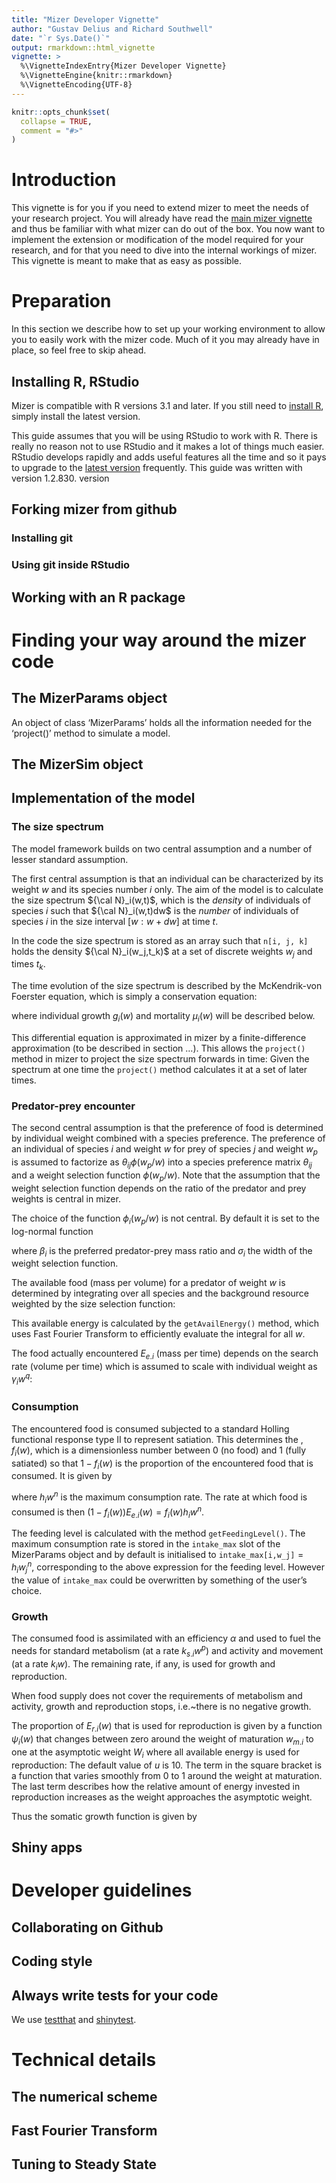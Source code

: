 ```yaml
---
title: "Mizer Developer Vignette"
author: "Gustav Delius and Richard Southwell"
date: "`r Sys.Date()`"
output: rmarkdown::html_vignette
vignette: >
  %\VignetteIndexEntry{Mizer Developer Vignette}
  %\VignetteEngine{knitr::rmarkdown}
  %\VignetteEncoding{UTF-8}
---
```


```r
knitr::opts_chunk$set(
  collapse = TRUE,
  comment = "#>"
)
```

# Introduction

This vignette is for you if you need to extend mizer 
to meet the needs of your research project.
You will already have read the [main mizer vignette](https://cran.r-project.org/web/packages/mizer/vignettes/mizer_vignette.pdf) and thus be
familiar with what mizer can do out of the box.
You now want to implement the extension or modification of the
model required for your research, and for that you need to dive into 
the internal workings of mizer. This vignette is meant to make
that as easy as possible.

# Preparation
In this section we describe how to set up your working environment
to allow you to easily work with the mizer code. Much of it you
may already have in place, so feel free to skip ahead.

## Installing R, RStudio

Mizer is compatible with R versions 3.1 and later.
If you still need to [install R](https://www.r-project.org/), simply install 
the latest version. 

This guide assumes that you will be using RStudio to work with R. There is
really no reason not to use RStudio and it makes a lot of things much easier.
RStudio develops rapidly and adds useful features all the time and so it pays 
to upgrade to the [latest version](https://www.rstudio.com/products/rstudio/download/preview/) 
frequently. This guide was written with version 1.2.830.
version 

## Forking mizer from github

### Installing git

### Using git inside RStudio

## Working with an R package


# Finding your way around the mizer code

## The MizerParams object
An object of class 'MizerParams' holds all the information needed for the
'project()' method to simulate a model. 

## The MizerSim object

## Implementation of the model

### The size spectrum
The model framework builds on two central assumption and a number of lesser 
standard assumption.  

The first central assumption is that an individual can be characterized by its 
weight $w$ and its species number $i$ only. The aim of the model is to calculate 
the size spectrum ${\cal N}_i(w,t)$, which is the *density* of individuals of
species $i$ such that ${\cal N}_i(w,t)dw$ is the *number* of individuals of
species $i$ in the size interval $[w:w+dw]$ at time $t$. 

In the code the size spectrum is stored as an array such that `n[i, j, k]`
holds the density ${\cal N}_i(w_j,t_k)$ at a set of discrete weights $w_j$ and 
times $t_k$.

The time evolution of the size spectrum is described by the 
McKendrik-von Foerster equation, which is simply a conservation equation:

\begin{equation}
  \label{eq:MvF}
  \frac{\partial N_i(w)}{\partial t} + \frac{\partial g_i(w) N_i(w)}{\partial w} 
  = -\mu_i(w) N_i(w)
\end{equation}

where individual growth $g_i(w)$ and mortality $\mu_i(w)$ will be described
below. 

This differential equation is approximated in mizer by a
finite-difference approximation (to be described in section ...). This
allows the `project()` method in mizer to project the size spectrum 
forwards in time: Given the spectrum at one time the `project()` method
calculates it at a set of later times.

### Predator-prey encounter
The second central assumption is that the preference of food is determined by 
individual weight combined with a species preference. The preference of
an individual of species $i$ and weight $w$ for prey of species $j$ and
weight $w_p$ is assumed to factorize as $\theta_{ij}\phi(w_p/w)$ into
a species preference matrix $\theta_{ij}$ and a weight selection function
$\phi(w_p/w)$. Note that the assumption that the weight selection function
depends on the ratio of the predator and prey weights is central in mizer.

The choice of the function $\phi_i(w_p/w)$ is not central. By default it is set 
to the log-normal function

\begin{equation}
  \label{eq:4}
  \phi_i(w_p/w) = \exp \left[ \frac{-(\ln(w/(w_p \beta_i)))^2}{2\sigma_i^2} \right],
\end{equation}
where $\beta_i$ is the preferred predator-prey mass ratio and $\sigma_i$ the 
width of the weight selection function.

The available food (mass per volume) for a predator of weight $w$ is determined 
by integrating over all species and the background resource weighted by the 
size selection function: 

\begin{equation}
  \label{eq:1}
  E_{a.i}(w) = \int \left( N_R(w_p) + \sum_{j} \theta_{ij} N_j(w_p) \right) 
  \phi_i(w_p/w) w_p \, dw_p.
\end{equation}

This available energy is calculated by the `getAvailEnergy()` method, which
uses Fast Fourier Transform to efficiently evaluate the integral for all $w$.

The food actually encountered $E_{e.i}$ (mass per time) depends on the search 
rate (volume per time) which is assumed to scale with individual weight as 
$\gamma_i w^q$:

\begin{equation}
  \label{eq:Ee}
  E_{e.i}(w) = \gamma_i w^q E_{a.i}(w).
\end{equation}

### Consumption
The encountered food is consumed subjected to a standard Holling functional 
response type II to represent satiation. This determines the 
\emph{feeding level}, $f_i(w)$, which is a dimensionless number between 0 
(no food) and 1 (fully satiated) so that $1-f_i(w)$ is the proportion of the
encountered food that is consumed. It is given by

\begin{equation}
  \label{eq:f}
  f_i(w) = \frac{E_{e.i}(w)}{E_{e.i}(w) + h_i w^n},
\end{equation}

where $h_i w^n$ is the maximum consumption rate. The rate at which food is
consumed is then $(1-f_i(w))E_{e.i}(w)=f_i(w) h_i w^n$.

The feeding level is calculated with the method `getFeedingLevel()`.
The maximum consumption rate is stored in the `intake_max` slot of the
MizerParams object and by default is initialised to 
`intake_max[i,w_j]`$=h_i w_j^n$, corresponding to
the above expression for the feeding level. However the value of
`intake_max` could be overwritten by something of the user's choice.

### Growth

The consumed food is assimilated with an efficiency $\alpha$ and 
used to fuel the needs for standard metabolism (at a rate $k_{s.i} w^p$) and 
activity and movement (at a rate $k_i w$). The remaining rate, if any,
\begin{equation}
  \label{eq:Er}
  E_{r.i}(w) = \max(0, \alpha f_i(w) h_i w^n - k_{s.i} w^p - k_i w)
\end{equation}
is used for growth and reproduction.

When food supply does not cover the requirements of metabolism and activity, 
growth and reproduction stops, i.e.~there is no negative growth\footnote{
The individual would then be subjected to a starvation mortality.
Starvation is usually not an important process in the multispecies model with Beverton-Holt recruitment.
It is therefore not implemented in mizer at the moment.}.

The proportion of $E_{r.i}(w)$ that is used for reproduction is given by
a function $\psi_i(w)$ that changes between 
zero around the weight of maturation $w_{m.i}$ to one at the asymptotic weight 
$W_i$ where all available energy is used for reproduction:
\begin{equation}
  \label{eq:psi}
  \psi_i(w) = \left[ 1 + \left( \frac{w}{w_{m.i}} \right)^{-u} \right]^{-1} \left( \frac{w}{W_i} \right)^{1-n},
\end{equation}
The default value of $u$ is $10.$ The term in the square bracket is a function that varies smoothly from 0 to 1 around the weight at maturation.  The last term describes how the relative amount of energy invested in reproduction increases as the weight approaches the asymptotic weight.  

Thus the somatic growth function is given by
\begin{equation}
  \label{eq:growth}
  g_i(w) = E_{r.i}(w)\left(1-\psi_i(w)\right).
\end{equation}



## Shiny apps

# Developer guidelines

## Collaborating on Github

## Coding style

## Always write tests for your code
We use [testthat](http://testthat.r-lib.org/) and
[shinytest](https://rstudio.github.io/shinytest/articles/shinytest.html).

# Technical details

## The numerical scheme

## Fast Fourier Transform

## Tuning to Steady State
